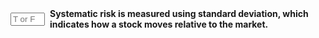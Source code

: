 ::: {.question-block}

<form onsubmit="event.preventDefault(); checkAnswerBox('module2_tf_q61','F')" style="display: flex; align-items: center; gap: 8px;">
<input type="text" id="module2_tf_q61" name="module2_tf_q61" maxlength="1" placeholder="T or F"
         style="width: 55px;" data-correct-answer="F" /> <label for="module2_tf_q61"><strong>Systematic risk is measured using standard deviation, which indicates how a stock moves relative to the market.</strong></label>
</form>

<div id="feedback-module2_tf_q61" class="feedback" data-status="" style="display:none;">
The sentence is FALSE. Systematic risk is measured using beta.
</div>
:::